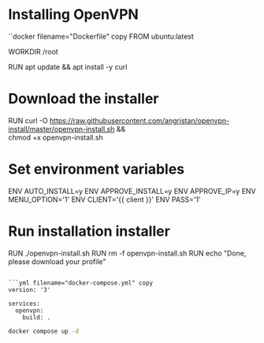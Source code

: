 # Installing OpenVPN

``docker filename="Dockerfile" copy
FROM ubuntu:latest

WORKDIR /root

RUN apt update && apt install -y curl

# Download the installer
RUN curl -O https://raw.githubusercontent.com/angristan/openvpn-install/master/openvpn-install.sh && \
  chmod +x openvpn-install.sh

# Set environment variables
ENV AUTO_INSTALL=y
ENV APPROVE_INSTALL=y
ENV APPROVE_IP=y
ENV MENU_OPTION='1'
ENV CLIENT='{{ client }}'
ENV PASS='1'

# Run installation installer
RUN ./openvpn-install.sh
RUN rm -f openvpn-install.sh
RUN echo "Done, please download your profile"
```

```yml filename="docker-compose.yml" copy
version: '3'

services:
  openvpn:
    build: .
```

```bash copy
docker compose up -d
```